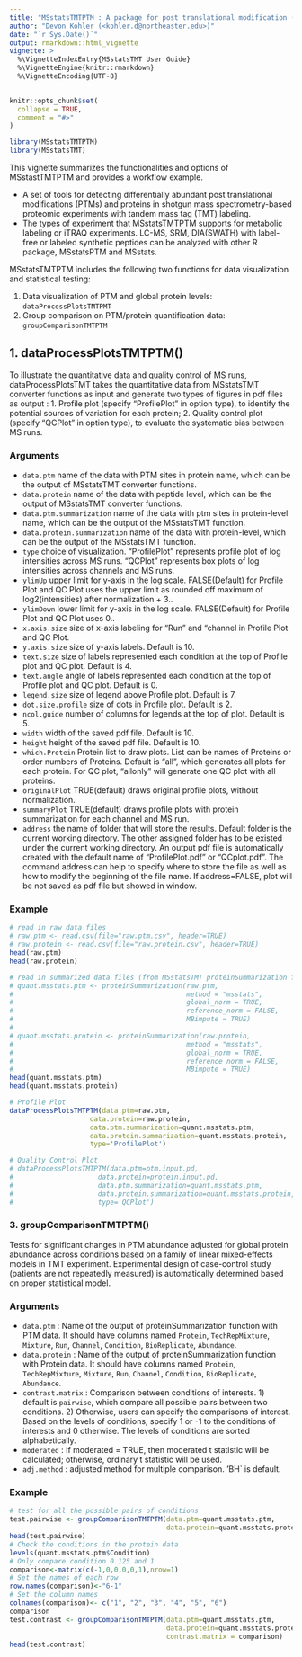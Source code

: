 ---
title: "MSstatsTMTPTM : A package for post translational modification (PTM) significance analysis in shotgun mass spectrometry-based proteomic experiments with tandem mass tag (TMT) labeling"
author: "Devon Kohler (<kohler.d@northeaster.edu>)"
date: "`r Sys.Date()`"
output: rmarkdown::html_vignette
vignette: >
  %\VignetteIndexEntry{MSstatsTMT User Guide}
  %\VignetteEngine{knitr::rmarkdown}
  %\VignetteEncoding{UTF-8}
---

```{r setup, include=FALSE}
knitr::opts_chunk$set(
  collapse = TRUE,
  comment = "#>"
)
```


```{r}
library(MSstatsTMTPTM)
library(MSstatsTMT)
```

This vignette summarizes the functionalities and options of MSstastTMTPTM and provides a workflow example.

- A set of tools for detecting differentially abundant post translational modifications (PTMs) and proteins in shotgun mass spectrometry-based proteomic experiments with tandem mass tag (TMT) labeling.
- The types of experiment that MSstatsTMTPTM supports for metabolic labeling or iTRAQ experiments. LC-MS, SRM, DIA(SWATH) with label-free or labeled synthetic peptides can be analyzed with other R package, MSstatsPTM and MSstats.

MSstatsTMTPTM includes the following two functions for data visualization and statistical testing:

1. Data visualization of PTM and global protein levels: `dataProcessPlotsTMTPMT`
2. Group comparison on PTM/protein quantification data: `groupComparisonTMTPTM`

## 1. dataProcessPlotsTMTPTM()

To illustrate the quantitative data and quality control of MS runs, dataProcessPlotsTMT takes the quantitative data from MSstatsTMT converter functions as input and generate two types of figures in pdf files as output :
1. Profile plot (specify "ProfilePlot" in option type), to identify the potential sources of variation for each protein;
2. Quality control plot (specify "QCPlot" in option type), to evaluate the systematic bias between MS runs.

### Arguments

* `data.ptm` name of the data with PTM sites in protein name, which can be the output of MSstatsTMT converter functions.
* `data.protein` name of the data with peptide level, which can be the output of MSstatsTMT converter functions.
* `data.ptm.summarization` name of the data with ptm sites in protein-level name, which can be the output of the MSstatsTMT \code{\link{proteinSummarization}} function.
* `data.protein.summarization` name of the data with protein-level, which can be the output of the MSstatsTMT \code{\link{proteinSummarization}} function.
* `type` choice of visualization. "ProfilePlot" represents profile plot of log intensities across MS runs. "QCPlot" represents box plots of log intensities across channels and MS runs.
* `ylimUp` upper limit for y-axis in the log scale. FALSE(Default) for Profile Plot and QC Plot uses the upper limit as rounded off maximum of log2(intensities) after normalization + 3..
* `ylimDown` lower limit for y-axis in the log scale. FALSE(Default) for Profile Plot and QC Plot uses 0..
* `x.axis.size` size of x-axis labeling for "Run" and "channel in Profile Plot and QC Plot.
* `y.axis.size` size of y-axis labels. Default is 10.
* `text.size` size of labels represented each condition at the top of Profile plot and QC plot. Default is 4.
* `text.angle` angle of labels represented each condition at the top of Profile plot and QC plot. Default is 0.
* `legend.size` size of legend above Profile plot. Default is 7.
* `dot.size.profile` size of dots in Profile plot. Default is 2.
* `ncol.guide` number of columns for legends at the top of plot. Default is 5.
* `width` width of the saved pdf file. Default is 10.
* `height` height of the saved pdf file. Default is 10.
* `which.Protein` Protein list to draw plots. List can be names of Proteins or order numbers of Proteins. Default is "all", which generates all plots for each protein. For QC plot, "allonly" will generate one QC plot with all proteins.
* `originalPlot` TRUE(default) draws original profile plots, without normalization.
* `summaryPlot` TRUE(default) draws profile plots with protein summarization for each channel and MS run.
* `address` the name of folder that will store the results. Default folder is the current working directory. The other assigned folder has to be existed under the current working directory. An output pdf file is automatically created with the default name of "ProfilePlot.pdf" or "QCplot.pdf". The command address can help to specify where to store the file as well as how to modify the beginning of the file name. If address=FALSE, plot will be not saved as pdf file but showed in window.

### Example

```{r}
# read in raw data files
# raw.ptm <- read.csv(file="raw.ptm.csv", header=TRUE)
# raw.protein <- read.csv(file="raw.protein.csv", header=TRUE)
head(raw.ptm)
head(raw.protein)

# read in summarized data files (from MSstatsTMT proteinSummarization function)
# quant.msstats.ptm <- proteinSummarization(raw.ptm,
#                                           method = "msstats",
#                                           global_norm = TRUE,
#                                           reference_norm = FALSE,
#                                           MBimpute = TRUE)
# 
# quant.msstats.protein <- proteinSummarization(raw.protein,
#                                           method = "msstats",
#                                           global_norm = TRUE,
#                                           reference_norm = FALSE,
#                                           MBimpute = TRUE)
head(quant.msstats.ptm)
head(quant.msstats.protein)

# Profile Plot
dataProcessPlotsTMTPTM(data.ptm=raw.ptm,
                    data.protein=raw.protein,
                    data.ptm.summarization=quant.msstats.ptm,
                    data.protein.summarization=quant.msstats.protein,
                    type='ProfilePlot')

# Quality Control Plot
# dataProcessPlotsTMTPTM(data.ptm=ptm.input.pd,
#                     data.protein=protein.input.pd,
#                     data.ptm.summarization=quant.msstats.ptm,
#                     data.protein.summarization=quant.msstats.protein,
#                     type='QCPlot')

```


### 3. groupComparisonTMTPTM()

Tests for significant changes in PTM abundance adjusted for global protein abundance across conditions based on a family of linear mixed-effects models in TMT experiment. Experimental design of case-control study (patients are not repeatedly measured) is automatically determined based on proper statistical model.

### Arguments

* `data.ptm` : Name of the output of proteinSummarization function with PTM data. It should have columns named `Protein`, `TechRepMixture`,  `Mixture`, `Run`, `Channel`, `Condition`, `BioReplicate`, `Abundance`.
* `data.protein` : Name of the output of proteinSummarization function with Protein data. It should have columns named `Protein`, `TechRepMixture`,  `Mixture`, `Run`, `Channel`, `Condition`, `BioReplicate`, `Abundance`.
* `contrast.matrix` : Comparison between conditions of interests. 1) default is `pairwise`, which compare all possible pairs between two conditions. 2) Otherwise, users can specify the comparisons of interest. Based on the levels of conditions, specify 1 or -1 to the conditions of interests and 0 otherwise. The levels of conditions are sorted alphabetically.
* `moderated` : If moderated = TRUE, then moderated t statistic will be calculated; otherwise, ordinary t statistic will be used.
* `adj.method` : adjusted method for multiple comparison. 'BH` is default.

### Example

```{r message = FALSE, warning = FALSE}
# test for all the possible pairs of conditions
test.pairwise <- groupComparisonTMTPTM(data.ptm=quant.msstats.ptm,
                                       data.protein=quant.msstats.protein)
head(test.pairwise)
# Check the conditions in the protein data
levels(quant.msstats.ptm$Condition)
# Only compare condition 0.125 and 1
comparison<-matrix(c(-1,0,0,0,0,1),nrow=1)
# Set the names of each row
row.names(comparison)<-"6-1"
# Set the column names
colnames(comparison)<- c("1", "2", "3", "4", "5", "6")
comparison
test.contrast <- groupComparisonTMTPTM(data.ptm=quant.msstats.ptm, 
                                       data.protein=quant.msstats.protein, 
                                       contrast.matrix = comparison)
head(test.contrast)
```

